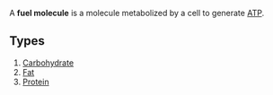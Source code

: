 A '''fuel molecule''' is a molecule metabolized by a cell to generate [[ATP]].

==Types==
#[[Carbohydrate]]
#[[Fat]]
#[[Protein]]